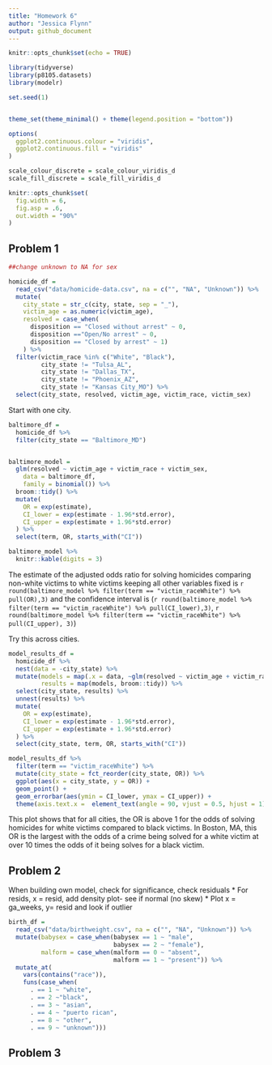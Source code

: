 ```yaml
---
title: "Homework 6"
author: "Jessica Flynn"
output: github_document
---
```


```r
knitr::opts_chunk$set(echo = TRUE)
```


```r
library(tidyverse)
library(p8105.datasets)
library(modelr)

set.seed(1)


theme_set(theme_minimal() + theme(legend.position = "bottom"))

options(
  ggplot2.continuous.colour = "viridis",
  ggplot2.continuous.fill = "viridis"
)

scale_colour_discrete = scale_colour_viridis_d
scale_fill_discrete = scale_fill_viridis_d

knitr::opts_chunk$set(
  fig.width = 6,
  fig.asp = .6,
  out.width = "90%"
)
```


## Problem 1 

```r

##change unknown to NA for sex

homicide_df = 
  read_csv("data/homicide-data.csv", na = c("", "NA", "Unknown")) %>% 
  mutate( 
    city_state = str_c(city, state, sep = "_"),
    victim_age = as.numeric(victim_age),
    resolved = case_when(
      disposition == "Closed without arrest" ~ 0, 
      disposition =="Open/No arrest" ~ 0, 
      disposition == "Closed by arrest" ~ 1)
    ) %>%
  filter(victim_race %in% c("White", "Black"),
         city_state != "Tulsa_AL", 
         city_state != "Dallas_TX", 
         city_state != "Phoenix_AZ", 
         city_state != "Kansas City_MO") %>%
  select(city_state, resolved, victim_age, victim_race, victim_sex)
```

Start with one city.

```r
baltimore_df = 
  homicide_df %>% 
  filter(city_state == "Baltimore_MD")


baltimore_model = 
  glm(resolved ~ victim_age + victim_race + victim_sex,
    data = baltimore_df, 
    family = binomial()) %>% 
  broom::tidy() %>% 
  mutate(
    OR = exp(estimate), 
    CI_lower = exp(estimate - 1.96*std.error), 
    CI_upper = exp(estimate + 1.96*std.error)
  ) %>% 
  select(term, OR, starts_with("CI"))

baltimore_model %>% 
  knitr::kable(digits = 3)

```

The  estimate of the adjusted odds ratio for solving homicides comparing non-white victims to white victims keeping all other variables fixed is `r round(baltimore_model %>% filter(term == "victim_raceWhite") %>% pull(OR),3)` and the confidence interval is (`r round(baltimore_model %>% filter(term == "victim_raceWhite") %>% pull(CI_lower),3)`, `r round(baltimore_model %>% filter(term == "victim_raceWhite") %>% pull(CI_upper), 3)`)

Try this across cities.

```r
model_results_df =
  homicide_df %>% 
  nest(data = -city_state) %>% 
  mutate(models = map(.x = data, ~glm(resolved ~ victim_age + victim_race + victim_sex, data = .x, family = binomial())), 
         results = map(models, broom::tidy)) %>% 
  select(city_state, results) %>% 
  unnest(results) %>% 
  mutate(
    OR = exp(estimate), 
    CI_lower = exp(estimate - 1.96*std.error), 
    CI_upper = exp(estimate + 1.96*std.error)
  ) %>% 
  select(city_state, term, OR, starts_with("CI"))
```

```r
model_results_df %>% 
  filter(term == "victim_raceWhite") %>%
  mutate(city_state = fct_reorder(city_state, OR)) %>%
  ggplot(aes(x = city_state, y = OR)) + 
  geom_point() + 
  geom_errorbar(aes(ymin = CI_lower, ymax = CI_upper)) +
  theme(axis.text.x =  element_text(angle = 90, vjust = 0.5, hjust = 1))
```

This plot shows that for all cities, the OR is above 1 for the odds of solving homicides for white victims compared to black victims. In Boston, MA, this OR is the largest with the odds of a crime being solved for a white victim at over 10 times the odds of it being solves for a black victim.

## Problem 2

When building own model, check for significance, check residuals 
* For resids, x = resid, add density plot- see if normal (no skew)
* Plot x = ga_weeks, y= resid and look if outlier 

```r
birth_df = 
  read_csv("data/birthweight.csv", na = c("", "NA", "Unknown")) %>% 
  mutate(babysex = case_when(babysex == 1 ~ "male", 
                             babysex == 2 ~ "female"), 
         malform = case_when(malform == 0 ~ "absent", 
                             malform == 1 ~ "present")) %>% 
  mutate_at(
    vars(contains("race")), 
    funs(case_when(
      . == 1 ~ "white", 
      . == 2 ~"black", 
      . == 3 ~ "asian",
      . == 4 ~ "puerto rican", 
      . == 8 ~ "other", 
      . == 9 ~ "unknown")))

```



## Problem 3

